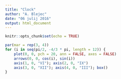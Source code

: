 ```yaml
---
title: "Clock"
author: "A. Blejec"
date: "06 julij 2016"
output: html_document
---
```


```r
knitr::opts_chunk$set(echo = TRUE)
```

```r
par(mar = rep(3, 4))
for (i in seq(pi/2, -4/3 * pi, length = 12)) {
    plot(0, 0, pch = 20, ann = FALSE, axes = FALSE)
    arrows(0, 0, cos(i), sin(i))
    axis(1, 0, "VI"); axis(2, 0, "IX")
    axis(3, 0, "XII"); axis(4, 0, "III"); box()
}
```
